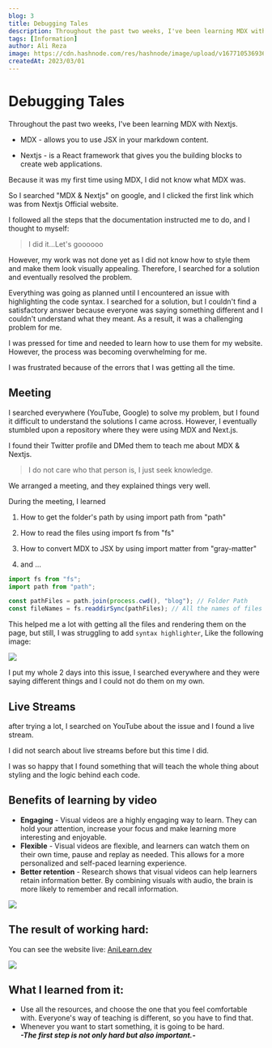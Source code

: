 ```yaml
---
blog: 3
title: Debugging Tales
description: Throughout the past two weeks, I've been learning MDX with Nextjs.
tags: [Information]
author: Ali Reza
image: https://cdn.hashnode.com/res/hashnode/image/upload/v1677105369366/9cfd870b-146f-4867-b598-b55b173a6bac.png?w=1600&h=840&fit=crop&crop=entropy&auto=compress,format&format=webp
createdAt: 2023/03/01
---
```


# Debugging Tales

Throughout the past two weeks, I've been learning MDX with Nextjs.

- MDX - allows you to use JSX in your markdown content.

- Nextjs - is a React framework that gives you the building blocks to create web applications.

Because it was my first time using MDX, I did not know what MDX was.

So I searched "MDX & Nextjs" on google, and I clicked the first link which was from Nextjs Official website.

I followed all the steps that the documentation instructed me to do, and I thought to myself:

> I did it...Let's goooooo

However, my work was not done yet as I did not know how to style them and make them look visually appealing. Therefore, I searched for a solution and eventually resolved the problem.

Everything was going as planned until I encountered an issue with highlighting the code syntax. I searched for a solution, but I couldn't find a satisfactory answer because everyone was saying something different and I couldn't understand what they meant. As a result, it was a challenging problem for me.

I was pressed for time and needed to learn how to use them for my website. However, the process was becoming overwhelming for me.

I was frustrated because of the errors that I was getting all the time.

## Meeting

I searched everywhere (YouTube, Google) to solve my problem, but I found it difficult to understand the solutions I came across. However, I eventually stumbled upon a repository where they were using MDX and Next.js.

I found their Twitter profile and DMed them to teach me about MDX & Nextjs.

> I do not care who that person is, I just seek knowledge.

We arranged a meeting, and they explained things very well.

During the meeting, I learned

1. How to get the folder's path by using import path from "path"

1. How to read the files using import fs from "fs"

1. How to convert MDX to JSX by using import matter from "gray-matter"

1. and ...

```jsx:app.jsx {1,2} showLineNumbers
import fs from "fs";
import path from "path";

const pathFiles = path.join(process.cwd(), "blog"); // Folder Path
const fileNames = fs.readdirSync(pathFiles); // All the names of files that exist in a folder.
```

This helped me a lot with getting all the files and rendering them on the page, but still, I was struggling to add `syntax highlighter`, Like the following image:

<img src="https://cdn.hashnode.com/res/hashnode/image/upload/v1677113900303/3e701870-826d-4832-8744-9b05c504e583.png?auto=compress,format&format=webp" />

I put my whole 2 days into this issue, I searched everywhere and they were saying different things and I could not do them on my own.

## Live Streams

after trying a lot, I searched on YouTube about the issue and I found a live stream.

I did not search about live streams before but this time I did.

I was so happy that I found something that will teach the whole thing about styling and the logic behind each code.

## Benefits of learning by video

- **Engaging** - Visual videos are a highly engaging way to learn. They can hold your attention, increase your focus and make learning more interesting and enjoyable.
- **Flexible** - Visual videos are flexible, and learners can watch them on their own time, pause and replay as needed. This allows for a more personalized and self-paced learning experience.
- **Better retention** - Research shows that visual videos can help learners retain information better. By combining visuals with audio, the brain is more likely to remember and recall information.

<img src="https://cdn.hashnode.com/res/hashnode/image/upload/v1677114617532/3484e807-3e76-4738-a0b0-753402f52a6f.png?auto=compress,format&format=webp" />

## The result of working hard:

You can see the website live: [AniLearn.dev](https://www.anilearn.dev/)

<img src="https://cdn.hashnode.com/res/hashnode/image/upload/v1677116264830/59b72616-ade6-460f-a77b-7c8d446f4a0b.png?auto=compress,format&format=webp" />

## What I learned from it:

- Use all the resources, and choose the one that you feel comfortable with. Everyone's way of teaching is different, so you have to find that.
- Whenever you want to start something, it is going to be hard. <br />
  **_-The first step is not only hard but also important.-_**
